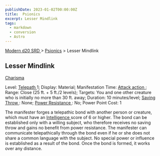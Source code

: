 ```yaml
---
publishDate: 2023-01-02T00:00:00Z
title:  Psionics
excerpt: Lesser Mindlink
tags:
  - markdown
  - conversion
  - Astro
---
```


[ Modern d20 SRD ](/#modernD20) > [ Psionics](modern-d20-srd-psionics-index) > Lesser Mindlink

##  Lesser Mindlink

[ Charisma ](modern-d20-srd-basics-ability-scores)

Level: [ Telepath ](modern-d20-srd-classes-advanced-telepath) 1; Display:
Material; Manifestation Time: [ Attack action ](modern-d20-srd-combat-attack-actions) ; Range: Close (25 ft. + 5 ft./2 levels); Targets: You and one other
creature who is initially no more than 30 ft. away; Duration: 10
minutes/level; [ Saving Throw ](modern-d20-srd-basics-saving-throws) : None; [Power Resistance ](modern-d20-srd-special-abilities-power-resistance) : No;
Power Point Cost: 1

The manifester forges a telepathic bond with another person or creature, which
must have an [ Intelligence ](modern-d20-srd-basics-ability-scores) score of 6
or higher. The bond can be established only with a willing subject, who
therefore receives no saving throw and gains no benefit from power resistance.
The manifester can communicate telepathically through the bond even if he or
she does not share a common language with the subject. No special power or
influence is established as a result of the bond. Once the bond is formed, it
works over any distance.

